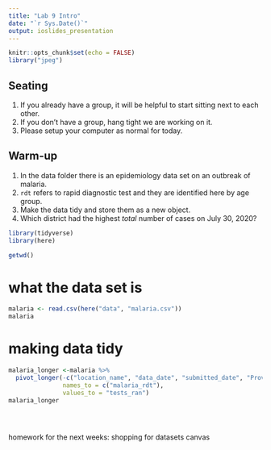 ```yaml
---
title: "Lab 9 Intro"
date: "`r Sys.Date()`"
output: ioslides_presentation
---
```


```r
knitr::opts_chunk$set(echo = FALSE)
library("jpeg")
```

## Seating
1. If you already have a group, it will be helpful to start sitting next to each other.
2. If you don't have a group, hang tight we are working on it.
3. Please setup your computer as normal for today.

## Warm-up
1. In the data folder there is an epidemiology data set on an outbreak of malaria.
2. `rdt` refers to rapid diagnostic test and they are identified here by age group.
3. Make the data tidy and store them as a new object.
4. Which district had the highest *total* number of cases on July 30, 2020?

```r
library(tidyverse)
library(here)
```
```r
getwd()
```
# what the data set is 
```r
malaria <- read.csv(here("data", "malaria.csv"))
malaria
```
# making data tidy 
```r
malaria_longer <-malaria %>% 
  pivot_longer(-c("location_name", "data_date", "submitted_date", "Province", "District", "malaria_tot", "newid"),
               names_to = c("malaria_rdt"),
               values_to = "tests_ran")
malaria_longer

  
```
```r

```

homework for the next weeks:
shopping for datasets
canvas
